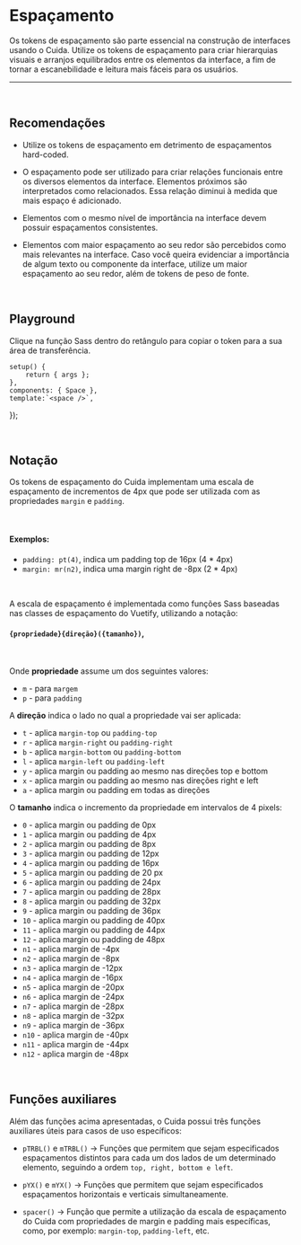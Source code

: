 
<Meta of={EspacamentoStories} />

# Espaçamento

Os tokens de espaçamento são parte essencial na construção de
interfaces usando o Cuida. Utilize os tokens de espaçamento para
criar hierarquias visuais e arranjos equilibrados entre os
elementos da interface, a fim de tornar a escanebilidade e
leitura mais fáceis para os usuários.

<hr />

<br />

## Recomendações

* Utilize os tokens de espaçamento em detrimento de espaçamentos hard-coded.

* O espaçamento pode ser utilizado para criar relações funcionais entre os
  diversos elementos da interface. Elementos próximos são interpretados como
  relacionados. Essa relação diminui à medida que mais espaço é adicionado.

* Elementos com o mesmo nível de importância na interface devem possuir espaçamentos consistentes.

* Elementos com maior espaçamento ao seu redor são percebidos como mais relevantes na interface.
  Caso você queira evidenciar a importância de algum texto ou componente da interface,
  utilize um maior espaçamento ao seu redor, além de tokens de peso de fonte.

<br />

## Playground

Clique na função Sass dentro do retângulo para copiar o token para a sua área de transferência.

	setup() {
		return { args };
	},
	components: { Space },
	template:`<space />`,
});

<Story of={EspacamentoStories.Escala} />

<br />

## Notação

Os tokens de espaçamento do Cuida implementam uma escala de espaçamento de incrementos de 4px que pode ser utilizada com as propriedades `margin` e `padding`.

<br />

#### Exemplos:

* `padding: pt(4)`, indica um padding top de 16px (4 \* 4px)
* `margin: mr(n2)`, indica uma margin right de -8px (2 \* 4px)

<br />

A escala de espaçamento é implementada como funções Sass baseadas nas classes de espaçamento do Vuetify, utilizando a notação:

#### `{propriedade}{direção}({tamanho})`,

<br />

Onde <strong>propriedade</strong> assume um dos seguintes valores:

* `m` - para `margem`
* `p` - para `padding`

A <strong>direção</strong> indica o lado no qual a propriedade vai ser aplicada:

* `t` - aplica `margin-top` ou `padding-top`
* `r` - aplica `margin-right` ou `padding-right`
* `b` - aplica `margin-bottom` ou `padding-bottom`
* `l` - aplica `margin-left` ou `padding-left`
* `y` - aplica margin ou padding ao mesmo nas direções top e bottom
* `x` - aplica margin ou padding ao mesmo nas direções right e left
* `a` - aplica margin ou padding em todas as direções

O <strong>tamanho</strong> indica o incremento da propriedade em intervalos de 4 pixels:

* `0` - aplica margin ou padding de 0px
* `1` - aplica margin ou padding de 4px
* `2` - aplica margin ou padding de 8px
* `3` - aplica margin ou padding de 12px
* `4` - aplica margin ou padding de 16px
* `5` - aplica margin ou padding de 20 px
* `6` - aplica margin ou padding de 24px
* `7` - aplica margin ou padding de 28px
* `8` - aplica margin ou padding de 32px
* `9` - aplica margin ou padding de 36px
* `10` - aplica margin ou padding de 40px
* `11` - aplica margin ou padding de 44px
* `12` - aplica margin ou padding de 48px
* `n1` - aplica margin de -4px
* `n2` - aplica margin de -8px
* `n3` - aplica margin de -12px
* `n4` - aplica margin de -16px
* `n5` - aplica margin de -20px
* `n6` - aplica margin de -24px
* `n7` - aplica margin de -28px
* `n8` - aplica margin de -32px
* `n9` - aplica margin de -36px
* `n10` - aplica margin de -40px
* `n11` - aplica margin de -44px
* `n12` - aplica margin de -48px

<br />

## Funções auxiliares

Além das funções acima apresentadas, o Cuida possui três funções auxiliares úteis para casos de uso específicos:

* `pTRBL()` e `mTRBL()` -> Funções que permitem que sejam especificados espaçamentos distintos para
  cada um dos lados de um determinado elemento, seguindo a ordem `top, right, bottom e left`.

* `pYX()` e `mYX()` -> Funções que permitem que sejam especificados espaçamentos horizontais e verticais simultaneamente.

* `spacer()` -> Função que permite a utilização da escala de espaçamento do Cuida com propriedades de margin
  e padding mais específicas, como, por exemplo: `margin-top`, `padding-left`, etc.
